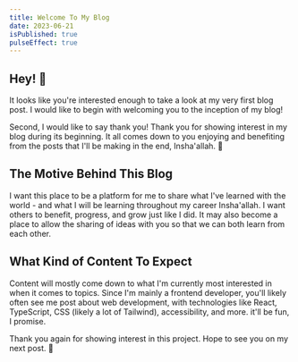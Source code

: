 ```yaml
---
title: Welcome To My Blog
date: 2023-06-21
isPublished: true
pulseEffect: true
---
```


## Hey! 👋

It looks like you're interested enough to take a look at my very first blog post. I would like to begin with welcoming you to the inception of my blog!

Second, I would like to say thank you! Thank you for showing interest in my blog during its beginning. It all comes down to you enjoying and benefiting from the posts that I'll be making in the end, Insha'allah. 🤲

## The Motive Behind This Blog

I want this place to be a platform for me to share what I've learned with the world - and what I will be learning throughout my career Insha'allah. I want others to benefit, progress, and grow just like I did. It may also become a place to allow the sharing of ideas with you so that we can both learn from each other.

## What Kind of Content To Expect

Content will mostly come down to what I'm currently most interested in when it comes to topics. Since I'm mainly a frontend developer, you'll likely often see me post about web development, with technologies like React, TypeScript, CSS (likely a lot of Tailwind), accessibility, and more. it'll be fun, I promise.

Thank you again for showing interest in this project. Hope to see you on my next post. 🤗
